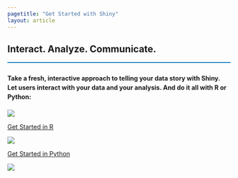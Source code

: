 ```yaml
---
pagetitle: "Get Started with Shiny"
layout: article
---
```




:::{style="border-bottom: 2px solid #007bc2;margin-bottom: 1.5rem;"}
# Interact. Analyze. Communicate. {.title} 
:::

#### Take a fresh, interactive approach to telling your data story with Shiny. Let users interact with your data and your analysis. And do it all with R or Python:{style="line-height: 1.5;"}


```{=html}
<div class="grid py-5">
  <div class="g-col-sm-6 g-col-12 text-center option mb-3">
    <a href="r/getstarted/" class="text-decoration-none">
      <div class="block h-100 pt-4 pb-1">
        <div class="icon-box">
         <img src="images/r-logo.svg" class="w-100 pb-3">
        </div>
        <div class="content text-center">
          <p class="p-85">Get Started in R</p>
        </div>
      </div>
    </a>
  </div>
  <div class="g-col-sm-6 g-col-12 text-center option mb-3">
    <a href="https://shyr-test-center.netlify.app/py/docs/overview.html" class="text-decoration-none" target>
      <div class="block h-100 pt-4 pb-1">
        <div class="icon-box">
         <img src="images/python-logo.svg" class="w-100 pb-3">
        </div>
        <div class="content text-center">
          <p class="p-85">Get Started in Python</p>
        </div>
      </div>
    </a>
  </div>
</div>
```


:::{.column-screen .bottom-image .text-center}
![](images/py-hero-plot.svg){.mb-0}
:::

